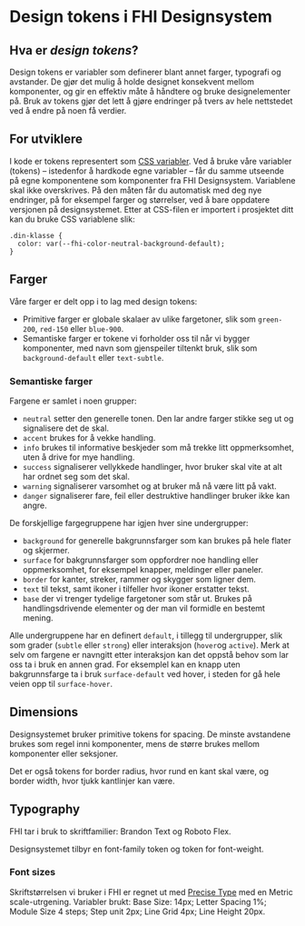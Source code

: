 
<Meta title="Design Tokens/Introduksjon" />

# Design tokens i FHI Designsystem

## Hva er _design tokens_?

Design tokens er variabler som definerer blant annet farger, typografi og avstander. De gjør det mulig å holde designet konsekvent mellom 
komponenter, og gir en effektiv måte å håndtere og bruke designelementer på. Bruk av tokens gjør det lett å
gjøre endringer på tvers av hele nettstedet ved å endre på noen få verdier. 

## For utviklere

I kode er tokens representert som [CSS variabler](https://developer.mozilla.org/en-US/docs/Web/CSS/CSS_cascading_variables/Using_CSS_custom_properties).
Ved å bruke våre variabler (tokens) – istedenfor å hardkode egne variabler – får du samme utseende på egne komponentene som komponenter fra FHI Designsystem. 
Variablene skal ikke overskrives. På den måten får du automatisk med deg nye endringer, på for eksempel farger og størrelser, ved å bare oppdatere versjonen på designsystemet.
Etter at CSS-filen er importert i prosjektet ditt kan du bruke CSS variablene slik:
```
.din-klasse {
  color: var(--fhi-color-neutral-background-default);
}
```

## Farger

Våre farger er delt opp i to lag med design tokens:

- Primitive farger er globale skalaer av ulike fargetoner, slik som `green-200`, `red-150` eller `blue-900`.
- Semantiske farger er tokene vi forholder oss til når vi bygger komponenter, med navn som gjenspeiler tiltenkt bruk, slik som `background-default` eller `text-subtle`.

### Semantiske farger

Fargene er samlet i noen grupper:

- `neutral` setter den generelle tonen. Den lar andre farger stikke seg ut og signalisere det de skal.
- `accent` brukes for å vekke handling.
- `info` brukes til informative beskjeder som må trekke litt oppmerksomhet, uten å drive for mye handling.
- `success` signaliserer vellykkede handlinger, hvor bruker skal vite at alt har ordnet seg som det skal.
- `warning` signaliserer varsomhet og at bruker må nå være litt på vakt.
- `danger` signaliserer fare, feil eller destruktive handlinger bruker ikke kan angre.

De forskjellige fargegruppene har igjen hver sine undergrupper:

- `background` for generelle bakgrunnsfarger som kan brukes på hele flater og skjermer.
- `surface` for bakgrunnsfarger som oppfordrer noe handling eller oppmerksomhet, for eksempel knapper, meldinger eller paneler.
- `border` for kanter, streker, rammer og skygger som ligner dem.
- `text` til tekst, samt ikoner i tilfeller hvor ikoner erstatter tekst.
- `base` der vi trenger tydelige fargetoner som står ut. Brukes på handlingsdrivende elementer og der man vil formidle en bestemt mening.

Alle undergruppene har en definert `default`, i tillegg til undergrupper, slik som grader (`subtle` eller `strong`) eller interaksjon (`hover`og `active`).
Merk at selv om fargene er navngitt etter interaksjon kan det oppstå behov som lar oss ta i bruk en annen grad. For eksemplel kan en knapp uten bakgrunnsfarge ta i bruk `surface-default` ved hover, i steden for gå hele veien opp til `surface-hover`.

## Dimensions

Designsystemet bruker primitive tokens for spacing. De minste avstandene brukes som regel inni komponenter, mens de større brukes mellom komponenter eller seksjoner.

Det er også tokens for border radius, hvor rund en kant skal være, og border width, hvor tjukk kantlinjer kan være.

## Typography

FHI tar i bruk to skriftfamilier: Brandon Text og Roboto Flex.

Designsystemet tilbyr en font-family token og token for font-weight.

### Font sizes

Skriftstørrelsen vi bruker i FHI er regnet ut med [Precise Type](https://precise-type.com/metric-scale.html) med en Metric scale-utrgening.
Variabler brukt: Base Size: 14px; Letter Spacing 1%; Module Size 4 steps; Step unit 2px; Line Grid 4px; Line Height 20px.
